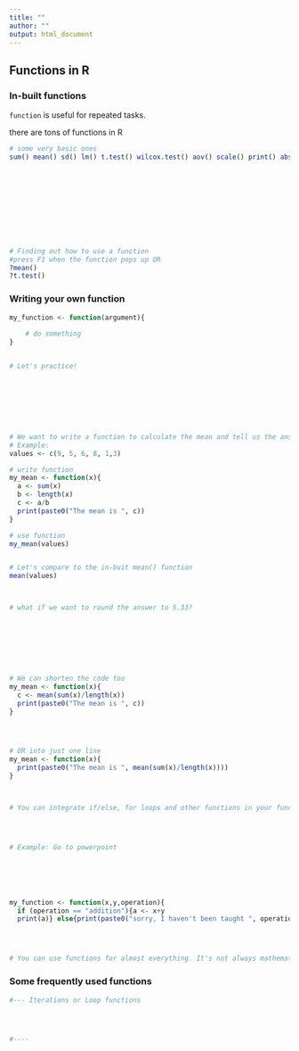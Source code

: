 ---
title: ""
author: ""
output: html_document
---

## Functions in R {.tabset}

### In-built functions

`function` is useful for repeated tasks.

there are tons of functions in R

```{r functions, message=FALSE, swarning=FALSE}
# some very basic ones
sum() mean() sd() lm() t.test() wilcox.test() aov() scale() print() abs() search() # etc











# Finding out how to use a function
#press F1 when the function pops up OR
?mean()
?t.test()

```

### Writing your own function

```{r custom_functions, message=FALSE, swarning=FALSE}
my_function <- function(argument){
  
    # do something
}


# Let's practice!  








# We want to write a function to calculate the mean and tell us the answer in a message form
# Example: 
values <- c(9, 5, 6, 8, 1,3)

# write function
my_mean <- function(x){
  a <- sum(x)
  b <- length(x)
  c <- a/b
  print(paste0("The mean is ", c))
}

# use function
my_mean(values)


# Let's compare to the in-buit mean() function
mean(values)



# what if we want to round the answer to 5.33?








# We can shorten the code too
my_mean <- function(x){
  c <- mean(sum(x)/length(x))
  print(paste0("The mean is ", c))
}




# OR into just one line
my_mean <- function(x){
  print(paste0("The mean is ", mean(sum(x)/length(x))))
}



# You can integrate if/else, for loops and other functions in your function




# Example: Go to powerpoint






my_function <- function(x,y,operation){
  if (operation == "addition"){a <- x+y
  print(a)} else{print(paste0("sorry, I haven't been taught ", operation))}}




# You can use functions for almost everything. It's not always mathematical!

```

### Some frequently used functions

```{r some_functions, message=FALSE, swarning=FALSE}
#--- Iterations or Loop functions




#---- 


```
